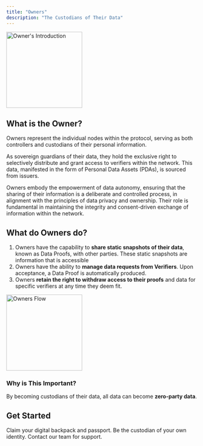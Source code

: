 ```yaml
---
title: "Owners"
description: "The Custodians of Their Data"
---
```


<img
  height="200"
  src="/assets/roles/owners-intro.png"
  alt="Owner's Introduction"
/>

## What is the Owner?

Owners represent the individual nodes within the protocol, serving as both controllers and custodians of their personal information.

As sovereign guardians of their data, they hold the exclusive right to selectively distribute and grant access to verifiers within the network. This data, manifested in the form of Personal Data Assets (PDAs), is sourced from issuers.

Owners embody the empowerment of data autonomy, ensuring that the sharing of their information is a deliberate and controlled process, in alignment with the principles of data privacy and ownership. Their role is fundamental in maintaining the integrity and consent-driven exchange of information within the network.

## What do Owners do?

1. Owners have the capability to **share static snapshots of their data**, known as Data Proofs, with other parties. These static snapshots are information that is accessible
2. Owners have the ability to **manage data requests from Verifiers**. Upon acceptance, a Data Proof is automatically produced.
3. Owners **retain the right to withdraw access to their proofs** and data for specific verifiers at any time they deem fit.

<img height="200" src="/assets/roles/owners-flow.png" alt="Owners Flow" />

### Why is This Important?

By becoming custodians of their data, all data can become **zero-party data**.

## Get Started

<CardGroup cols={3}>
  <Card
    title="Create Your GatewayID"
    icon="passport"
    color="#F5B5FF"
    href="https://mygateway.xyz"
  >
    Claim your digital backpack and passport.
  </Card>
  <Card
    title="Download Gateway App (coming soon)"
    icon="app-store"
    color="#F5B5FF"
  >
    Be the custodian of your own identity.
  </Card>
  <Card title="Talk to an Expert" icon="phone" color="#F5B5FF">
    Contact our team for support.
  </Card>
</CardGroup>
